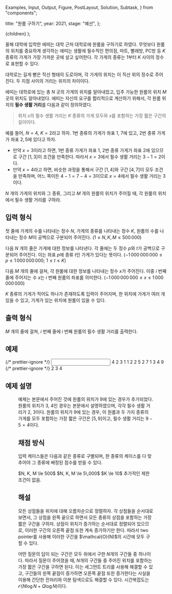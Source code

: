  Examples,
  Input,
  Output,
  Figure,
  PostLayout,
  Solution,
  Subtask,
} from "components";

  title: "원룸 구하기",
  year: 2021,
  stage: "예선",
};

  <PostLayout meta={meta}>{children}</PostLayout>
);

올해 대학에 입학한 에띠는 대학 근처 대학로에 원룸을 구하기로 하였다. 무엇보다 원룸의 위치를 중요하게 생각하는 에띠는 생활에 필수적인 편의점, 마트, 빨래방, PC방 등 $K$ 종류의 가게가 가장 가까운 곳에 살고 싶어한다. 각 가게의 종류는 $1$부터 $K$ 사이의 정수로 표현할 수 있다.

대학로는 길게 뻗은 직선 형태의 도로이며, 각 가게의 위치는 이 직선 위의 정수로 주어진다. 두 지점 사이의 거리는 위치의 차이이다.

에띠는 대학로에 있는 총 $N$ 곳의 가게의 위치를 알아내었고, 입주 가능한 원룸의 위치 $M$ 곳의 위치도 알아내었다. 에띠는 자신의 요구를 합리적으로 계산하기 위해서, 각 원룸 위치의 **필수 생활 거리**를 다음과 같이 정의하였다.

> 위치 $x$의 필수 생활 거리는 $K$ 종류의 가게 모두와 $x$를 포함하는 가장 짧은 구간의 길이이다.

예를 들어, $N=4$, $K=2$라고 하자. $1$번 종류의 가게가 좌표 $1$, $7$에 있고, $2$번 종류 가게가 좌표 $2, 5$에 있다고 하자.

- 만약 $x=3$이라고 하면, $1$번 종류 가게가
  좌표 $1$, $2$번 종류 가게가 좌표 $2$에 있으므로 구간 $[1, 3]$이 조건을 만족한다. 따라서 $x=3$에서 필수 생활 거리는 $3-1=2$이다.
- 만약 $x=4$라고 하면, 비슷한 과정을 통해서 구간 $[1,4]$와
  구간 $[4,7]$이 모두 조건을 만족하며, 어느 쪽이든 $4-1=7-4=3$이므로 $x=4$에서 필수 생활 거리는 $3$이다.

$N$ 개의 가게의 위치와 그 종류, 그리고 $M$ 개의 원룸의 위치가 주어질 때, 각 원룸의 위치에서 필수 생활 거리를 구하라.

## 입력 형식

첫 줄에 가게의 수를 나타내는 정수 $N$, 가게의 종류를 나타내는 정수 $K$, 원룸의 수를 나타내는 정수 $M$이 공백으로 구분되어 주어진다. ($1 \le N, K, M \le 500\,000$)

다음 $N$ 개의 줄은 가게에 대한 정보를 나타낸다. 각 줄에는 두 정수 $p$와 $t$가 공백으로 구분되어 주어진다. 이는 좌표 $p$에 종류 $t$인 가게가 있다는 뜻이다. ($-1\,000\,000\,000 \le p \le 1\,000\,000\,000;$ $1 \le t \le K$)

다음 $M$ 개의 줄에 걸쳐, 각 원룸에 대한 정보를 나타내는 정수 $x$가 주어진다. 이중 $i$ 번째 줄에 주어지는 수 $x$는 $i$ 번째 원룸의 좌표를 의미한다. ($-1\,000\,000\,000 \le x \le 1\,000\,000\,000$)

$K$ 종류의 가게가 적어도 하나가 존재하도록 입력이 주어지며, 한 위치에 가게가 여러 개 있을 수 있고, 가게가 있는 위치에 원룸이 있을 수 있다.

## 출력 형식

$M$ 개의 줄에 걸쳐, $i$ 번째 줄에 $i$ 번째 원룸의 필수 생활 거리를 출력한다.

## 예제

<Examples>
  {/* prettier-ignore */}
  <Input>
4 2 3 
1 1
2 2
5 2
7 1
3 
4
9
  </Input>
  {/* prettier-ignore */}
  <Output>
2
3
4
  </Output>
</Examples>

## 예제 설명

<Figure
  src="/2021/oneroom01-336640cf.png"
  caption="&lt;그림 1&gt; 입력 예제"
  width={640}
/>

예제는 본문에서 주어진 것에 원룸의 위치가 $9$에 있는 경우가 추가되었다. 원룸의 위치가 $3$, $4$인 경우는 본문에서 설명하였으며, 각각 필수 생활 거리가 $2$, $3$이다. 원룸의 위치가 $9$에 있는 경우, 이 원룸과 두 가지 종류의 가게를 모두 포함하는 가장 짧은 구간은 $[5, 9]$이고, 필수 생활 거리는 $9-5=4$이다.

## 채점 방식

입력 케이스들은 다음과 같은 종류로 구별되며, 한 종류의 케이스를 다 맞추어야 그 종류에 배정된 점수를 받을 수 있다.

<Subtask index={1} score={13}>
  $N, K, M \le 500$
</Subtask>
<Subtask index={2} score={21}>
  $N, K, M \le 5\,000$
</Subtask>
<Subtask index={3} score={15}>
  $K \le 10$
</Subtask>
<Subtask index={4} score={51}>
  추가적인 제한 조건이 없음.
</Subtask>

## 해설

<Solution>
모든 상점들을 위치에 대해 오름차순으로 정렬하자. 각 상점들을 순서대로 보면서, 그 상점을 왼쪽 끝으로 하면서 모든 종류의 상점을 포함하는 가장 짧은 구간을 구하자. 상점이 위치가 증가하는 순서대로 정렬되어 있으므로, 이러한 구간의 오른쪽 끝점 또한 계속 증가하기만 한다. 따라서 two pointer를 사용해 이러한 구간을 $\mathcal{O}(N)$의 시간에 모두 구할 수 있다.

어떤 질문의 답이 되는 구간은 모두 위에서 구한 $N$개의 구간들 중 하나이다. 따라서 질문이 주어졌을 때, $N$개의 구간들 중 주어진 위치를 포함하는 가장 짧은 구간을 구하면 된다. 이는 세그먼트 트리를 사용해 해결할 수 있고, 구간들의 왼쪽 끝점이 증가하면 오른쪽 끝점 또한 증가한다는 사실을 이용해 간단한 전처리와 이분 탐색으로도 해결할 수 있다. 시간복잡도는 $\mathcal{O}(N \log N + Q \log N)$이다.

</Solution>
